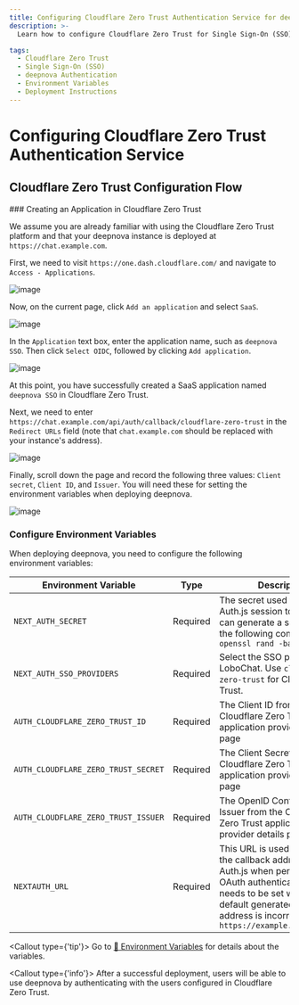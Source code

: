 ```yaml
---
title: Configuring Cloudflare Zero Trust Authentication Service for deepnova
description: >-
  Learn how to configure Cloudflare Zero Trust for Single Sign-On (SSO) for deepnova, including creating an application provider, setting environment variables, and deployment instructions.

tags:
  - Cloudflare Zero Trust
  - Single Sign-On (SSO)
  - deepnova Authentication
  - Environment Variables
  - Deployment Instructions
---
```


# Configuring Cloudflare Zero Trust Authentication Service

## Cloudflare Zero Trust Configuration Flow

<Steps>
  ### Creating an Application in Cloudflare Zero Trust

  We assume you are already familiar with using the Cloudflare Zero Trust platform and that your deepnova instance is deployed at `https://chat.example.com`.

  First, we need to visit `https://one.dash.cloudflare.com/` and navigate to `Access - Applications`.

  ![image](https://github.com/user-attachments/assets/4d671a7c-5d94-4c4b-b4fd-71a5a0e9d227)

  Now, on the current page, click `Add an application` and select `SaaS`.

  ![image](https://github.com/user-attachments/assets/3da4c8c4-88c6-40a9-8005-6a0a44aa3b1f)

  In the `Application` text box, enter the application name, such as `deepnova SSO`. Then click `Select OIDC`, followed by clicking `Add application`.

  ![image](https://github.com/user-attachments/assets/16cd9aef-c87b-48a4-95c0-b666082e7515)

  At this point, you have successfully created a SaaS application named `deepnova SSO` in Cloudflare Zero Trust.

  Next, we need to enter `https://chat.example.com/api/auth/callback/cloudflare-zero-trust` in the `Redirect URLs` field (note that `chat.example.com` should be replaced with your instance's address).

  ![image](https://github.com/user-attachments/assets/433fdce4-0af5-417f-b80d-163c2d4f02f6)

  Finally, scroll down the page and record the following three values: `Client secret`, `Client ID`, and `Issuer`. You will need these for setting the environment variables when deploying deepnova.

  ![image](https://github.com/user-attachments/assets/2dd3cde5-fa0d-4f52-b82b-28d9e89379a0)

  ### Configure Environment Variables

  When deploying deepnova, you need to configure the following environment variables:

  | Environment Variable                | Type     | Description                                                                                                                                                                                                         |
  | ----------------------------------- | -------- | ------------------------------------------------------------------------------------------------------------------------------------------------------------------------------------------------------------------- |
  | `NEXT_AUTH_SECRET`                  | Required | The secret used to encrypt Auth.js session tokens. You can generate a secret using the following command: `openssl rand -base64 32`                                                                                 |
  | `NEXT_AUTH_SSO_PROVIDERS`           | Required | Select the SSO provider for LoboChat. Use `cloudflare-zero-trust` for Cloudflare Zero Trust.                                                                                                                        |
  | `AUTH_CLOUDFLARE_ZERO_TRUST_ID`     | Required | The Client ID from the Cloudflare Zero Trust application provider details page                                                                                                                                      |
  | `AUTH_CLOUDFLARE_ZERO_TRUST_SECRET` | Required | The Client Secret from the Cloudflare Zero Trust application provider details page                                                                                                                                  |
  | `AUTH_CLOUDFLARE_ZERO_TRUST_ISSUER` | Required | The OpenID Configuration Issuer from the Cloudflare Zero Trust application provider details page                                                                                                                    |
  | `NEXTAUTH_URL`                      | Required | This URL is used to specify the callback address for Auth.js when performing OAuth authentication. It only needs to be set when the default generated redirect address is incorrect. `https://example.com/api/auth` |

  <Callout type={'tip'}>
    Go to  [📘 Environment Variables](/docs/self-hosting/environment-variable#Cloudflare%20Zero%20Trust) for details about the variables.
  </Callout>
</Steps>

<Callout type={'info'}>
  After a successful deployment, users will be able to use deepnova by authenticating with the users
  configured in Cloudflare Zero Trust.
</Callout>
